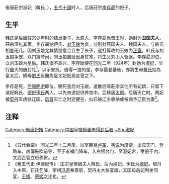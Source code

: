 後唐莊宗淑妃（韓氏，{{bd|?||947年以後||catIdx=Han韓}}），[[五代十国|五代十国]]时人，后唐莊宗[[李存勗|李存勗]]的妃子。

== 生平 ==

韩氏是[[后唐|后唐]]莊宗少年时的结发妻子，太原人，李存勗当晋王时，她封为'''卫国夫人'''，莊宗深礼其家。李存勗纳伊氏、[[刘玉娘|刘玉娘]]为妾，分别封燕国夫人、魏国夫人，与韩氏相差无几。因刘玉娘尤其情投意合且生了长子，遂打算改刘玉娘为[[正室|正室]]。韩氏与刘玉娘争宠，以门第夸尚，刘玉娘自耻出身贫寒，将生父刘山人驱逐。李存勗即位，立刘玉娘为[[皇后|皇后]]。韩氏很不高兴，李存勖便在[[同光|同光]]二年（924年）封她为[[淑妃|淑妃]]，举行盛大的册封礼<ref>《五代会要》 同光二年十二月册，以宰臣[[豆卢革|豆卢革]]、[[韦说|韦说]]为册使，出应天门，登路车，卤簿鼓吹前导，至于永福门降车，入右银台门，至淑妃宫，受册于内，文武百官立班称贺。</ref>，以示安抚。值得一提的是，李存勗登基後，亦將生母[[貞簡皇后|曹氏]]抬為皇太后，嫡母[[劉夫人_(後唐太祖)|劉氏]]反冊為皇太妃貶居妾室之下。

李存勗死，[[后唐明宗|后唐明宗]]即位，赐死皇后刘玉娘，遣散后唐莊宗其他所有妃嫔，只留下淑妃韩氏、[[伊德妃|德妃伊氏]]两人，以先帝遗妃供养宫中。后移居[[太原|太原]]。后唐灭亡时，两妃被[[契丹|契丹]]军虏往辽国，[[后晋|后晋]]灭亡之时还健在，似已被辽主收纳或被赐予辽臣为妻<ref>《舊五代史 伊德妃传》：庄宗皇帝嫡夫人韩氏，后为淑妃。伊氏为[[德妃|德妃]]。契丹入中原，石氏乞降，宰相[[冯道|冯道]]奉尊册，契丹主大张宴席，其国母后妃列坐同宴，[[王嫱|王嫱]]、[[蔡琰|蔡姬]]之比也。</ref>。

== 注释 ==

<references />
{{五代皇后}}

{{DEFAULTSORT:Han韓淑妃}}
[[Category:後唐妃嬪|Category:後唐妃嬪]]
[[Category:中国皇帝嫡妻未得封后者|Category:中国皇帝嫡妻未得封后者]]
[[Category:韩姓|~Shu淑妃]]